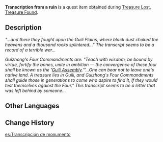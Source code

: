 {{Item Infobox
|id           = 100465
|image        = Item Transcription.png
|type         = Quest Items
|description  = The transcript seems to be a record of a terrible war...
|source1      = Obtained during the [[Treasure Lost, Treasure Found]] quest
}}
'''Transcription from a ruin''' is a quest item obtained during [[Treasure Lost, Treasure Found]].

==Description==
''"...and there they fought upon the Guili Plains, where black dust choked the heavens and a thousand rocks splintered..." The transcript seems to be a record of a terrible war...''

''Guizhong's Four Commandments are: "Teach with wisdom, be bound by virtue, fortify the bones, unite in ambition &mdash; the convergence of these four shall be known as the '[[Guili Assembly]].'"...One can bear not to leave one's native land. A treasure lies in Guili, and Guizhong's Four Commandments shall guide those in generations to come who aspire to find it, if they would test themselves against the Four." This transcript seems to be a letter that was left behind by someone...''

==Other Languages==
{{Other Languages
|default_hidden = 1
|en      = Transcription from a ruin
|zhs     = 从遗迹中抄下来的文字
|zhs_rm  = Cóng Yíjī Zhōng Chāo Xiàlái de Wénzì
|zht     = 從遺蹟中抄下來的文字
|zht_rm  = Cóng Yíjī Zhōng Chāo Xiàlái de Wénzì
|ja      = 遺跡の中を写した文字
|ja_rm   = Iseki no Naka wo Utsushita Moji
|ko      = 유적에서 베낀 글
|ko_rm   = Yujeok-eseo Bekkin Geul
|es      = Transcripción de monumento
|fr      = Copie d'une inscription trouvée dans les ruines
|ru      = Надпись из руин
|th      = ตัวอักษรที่คัดลอกมาจากโบราณสถาน
|th_rm   = 
|vi      = Văn Tự Sao Chép Từ Di Tích
|de      = Aus einer Ruine abgeschriebener Text
|id      = Transkripsi dari Reruntuhan
|pt      = Transcrição das Ruínas
|tr      = Harabe Yazıtları
|it      = Trascrizione nelle rovine
}}

==Change History==
{{Change History|1.0}}

[[es:Transcripción de monumento]]